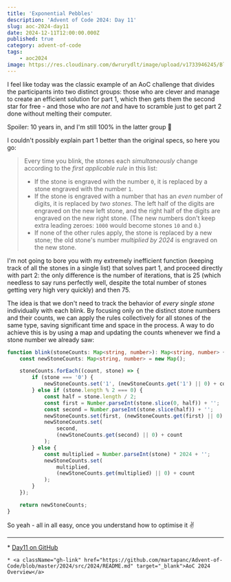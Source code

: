 ```yaml
---
title: 'Exponential Pebbles'
description: 'Advent of Code 2024: Day 11'
slug: aoc-2024-day11
date: 2024-12-11T12:00:00.000Z
published: true
category: advent-of-code
tags:
    - aoc2024
image: https://res.cloudinary.com/dwrurydlt/image/upload/v1733946245/Blog/2024-day-11_ezuir9.webp
---
```


I feel like today was the classic example of an AoC challenge that divides the participants into two distinct groups: those who are clever and manage to create an efficient solution for part 1, which then gets them the second star for free - and those who are _not_ and have to scramble just to get part 2 done without melting their computer.

Spoiler: 10 years in, and I'm still 100% in the latter group 🫠

I couldn't possibly explain part 1 better than the original specs, so here you go:

> Every time you blink, the stones each _simultaneously_ change according to the _first applicable rule_ in this list:
>
> - If the stone is engraved with the number `0`, it is replaced by a stone engraved with the number `1`.
> - If the stone is engraved with a number that has an _even_ number of digits, it is replaced by _two stones_. The left half of the digits are engraved on the new left stone, and the right half of the digits are engraved on the new right stone. (The new numbers don't keep extra leading zeroes: `1000` would become stones `10` and `0`.)
> - If none of the other rules apply, the stone is replaced by a new stone; the old stone's number _multiplied by 2024_ is engraved on the new stone.

I'm not going to bore you with my extremely inefficient function (keeping track of all the stones in a single list) that solves part 1, and proceed directly with part 2: the only difference is the number of iterations, that is 25 (which needless to say runs perfectly well, despite the total number of stones getting very high very quickly) and then 75.

The idea is that we don't need to track the behavior of _every single stone_ individually with each blink. By focusing only on the distinct stone numbers and their counts, we can apply the rules collectively for all stones of the same type, saving significant time and space in the process.
A way to do achieve this is by using a map and updating the counts whenever we find a stone number we already saw:

```ts
function blink(stoneCounts: Map<string, number>): Map<string, number> {
    const newStoneCounts: Map<string, number> = new Map();

    stoneCounts.forEach((count, stone) => {
        if (stone === '0') {
            newStoneCounts.set('1', (newStoneCounts.get('1') || 0) + count);
        } else if (stone.length % 2 === 0) {
            const half = stone.length / 2;
            const first = Number.parseInt(stone.slice(0, half)) + '';
            const second = Number.parseInt(stone.slice(half)) + '';
            newStoneCounts.set(first, (newStoneCounts.get(first) || 0) + count);
            newStoneCounts.set(
                second,
                (newStoneCounts.get(second) || 0) + count
            );
        } else {
            const multiplied = Number.parseInt(stone) * 2024 + '';
            newStoneCounts.set(
                multiplied,
                (newStoneCounts.get(multiplied) || 0) + count
            );
        }
    });

    return newStoneCounts;
}
```

So yeah - all in all easy, once you understand how to optimise it ✌️

---

<div className="flex flex-col gap-2">
    * <a className="gh-link" href="https://github.com/martapanc/Advent-of-Code/blob/master/2024/src/2024/day11/day11.ts" target="_blank">Day11 on GitHub</a>

    * <a className="gh-link" href="https://github.com/martapanc/Advent-of-Code/blob/master/2024/src/2024/README.md" target="_blank">AoC 2024 Overview</a>

</div>
